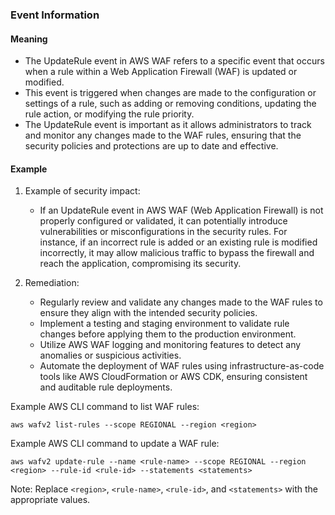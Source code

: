 
### Event Information

#### Meaning

- The UpdateRule event in AWS WAF refers to a specific event that occurs when a rule within a Web Application Firewall (WAF) is updated or modified.
- This event is triggered when changes are made to the configuration or settings of a rule, such as adding or removing conditions, updating the rule action, or modifying the rule priority.
- The UpdateRule event is important as it allows administrators to track and monitor any changes made to the WAF rules, ensuring that the security policies and protections are up to date and effective.

#### Example

1. Example of security impact: 
   - If an UpdateRule event in AWS WAF (Web Application Firewall) is not properly configured or validated, it can potentially introduce vulnerabilities or misconfigurations in the security rules. For instance, if an incorrect rule is added or an existing rule is modified incorrectly, it may allow malicious traffic to bypass the firewall and reach the application, compromising its security.

2. Remediation:
   - Regularly review and validate any changes made to the WAF rules to ensure they align with the intended security policies.
   - Implement a testing and staging environment to validate rule changes before applying them to the production environment.
   - Utilize AWS WAF logging and monitoring features to detect any anomalies or suspicious activities.
   - Automate the deployment of WAF rules using infrastructure-as-code tools like AWS CloudFormation or AWS CDK, ensuring consistent and auditable rule deployments.

Example AWS CLI command to list WAF rules:
```
aws wafv2 list-rules --scope REGIONAL --region <region>
```

Example AWS CLI command to update a WAF rule:
```
aws wafv2 update-rule --name <rule-name> --scope REGIONAL --region <region> --rule-id <rule-id> --statements <statements>
```

Note: Replace `<region>`, `<rule-name>`, `<rule-id>`, and `<statements>` with the appropriate values.

